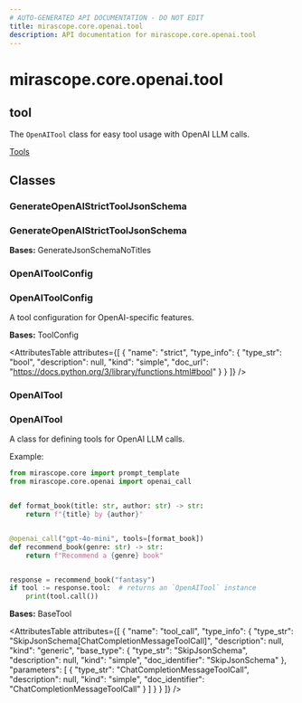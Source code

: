 ```yaml
---
# AUTO-GENERATED API DOCUMENTATION - DO NOT EDIT
title: mirascope.core.openai.tool
description: API documentation for mirascope.core.openai.tool
---
```


# mirascope.core.openai.tool

## <ApiType type="Module" module="mirascope.core.openai.tool" path="core/openai/tool" symbolName="tool" /> tool

The `OpenAITool` class for easy tool usage with OpenAI LLM calls.

<Info title="Usage">

[Tools](/docs/mirascope/learn/tools)

</Info>

## Classes

### GenerateOpenAIStrictToolJsonSchema

### <ApiType type="Class" module="mirascope.core.openai.tool" path="core/openai/tool" symbolName="GenerateOpenAIStrictToolJsonSchema" /> GenerateOpenAIStrictToolJsonSchema

**Bases:** GenerateJsonSchemaNoTitles


### OpenAIToolConfig

### <ApiType type="Class" module="mirascope.core.openai.tool" path="core/openai/tool" symbolName="OpenAIToolConfig" /> OpenAIToolConfig

A tool configuration for OpenAI-specific features.

**Bases:** ToolConfig

<AttributesTable
  attributes={[
  {
    "name": "strict",
    "type_info": {
      "type_str": "bool",
      "description": null,
      "kind": "simple",
      "doc_url": "https://docs.python.org/3/library/functions.html#bool"
    }
  }
]}
/>


### OpenAITool

### <ApiType type="Class" module="mirascope.core.openai.tool" path="core/openai/tool" symbolName="OpenAITool" /> OpenAITool

A class for defining tools for OpenAI LLM calls.

Example:

```python
from mirascope.core import prompt_template
from mirascope.core.openai import openai_call


def format_book(title: str, author: str) -> str:
    return f"{title} by {author}"


@openai_call("gpt-4o-mini", tools=[format_book])
def recommend_book(genre: str) -> str:
    return f"Recommend a {genre} book"


response = recommend_book("fantasy")
if tool := response.tool:  # returns an `OpenAITool` instance
    print(tool.call())
```

**Bases:** BaseTool

<AttributesTable
  attributes={[
  {
    "name": "tool_call",
    "type_info": {
      "type_str": "SkipJsonSchema[ChatCompletionMessageToolCall]",
      "description": null,
      "kind": "generic",
      "base_type": {
        "type_str": "SkipJsonSchema",
        "description": null,
        "kind": "simple",
        "doc_identifier": "SkipJsonSchema"
      },
      "parameters": [
        {
          "type_str": "ChatCompletionMessageToolCall",
          "description": null,
          "kind": "simple",
          "doc_identifier": "ChatCompletionMessageToolCall"
        }
      ]
    }
  }
]}
/>



